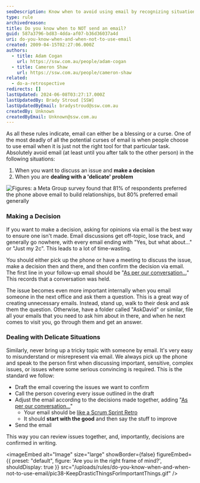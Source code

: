 ```yaml
---
seoDescription: Know when to avoid using email by recognizing situations where a phone call or meeting is more effective.
type: rule
archivedreason:
title: Do you know when to NOT send an email?
guid: 587a3796-bd83-4dda-af07-b36d36037a4d
uri: do-you-know-when-and-when-not-to-use-email
created: 2009-04-15T02:27:06.000Z
authors:
  - title: Adam Cogan
    url: https://ssw.com.au/people/adam-cogan
  - title: Cameron Shaw
    url: https://ssw.com.au/people/cameron-shaw
related:
  - do-a-retrospective
redirects: []
lastUpdated: 2024-06-08T03:27:17.000Z
lastUpdatedBy: Brady Stroud [SSW]
lastUpdatedByEmail: bradystroud@ssw.com.au
createdBy: Unknown
createdByEmail: Unknown@ssw.com.au
---
```


As all these rules indicate, email can either be a blessing or a curse. One of the most deadly of all the potential curses of email is when people choose to use email when it is just not the right tool for that particular task. Absolutely avoid email (at least until you after talk to the other person) in the following situations:
1. When you want to discuss an issue and **make a decision**
2. When you are **dealing with a 'delicate' problem**

![Figures: a Meta Group survey found that 81% of respondents preferred the phone above email to build relationships, but 80% preferred email generally](/uploads/rules/do-you-know-when-and-when-not-to-use-email/MetaGroupPhoneOverEmail.gif)

### Making a Decision

If you want to make a decision, asking for opinions via email is the best way to ensure one isn't made. Email discussions get off-topic, lose track, and generally go nowhere, with every email ending with "Yes, but what about..." or "Just my 2c". This leads to a lot of time-wasting.

You should either pick up the phone or have a meeting to discuss the issue, make a decision then and there, and then confirm the decision via email. The first line in your follow-up email should be "[As per our conversation...](/do-you-send-as-per-our-conversation-emails)" This records that a conversation was held.

The issue becomes even more important internally when you email someone in the next office and ask them a question. This is a great way of creating unnecessary emails. Instead, stand up, walk to their desk and ask them the question. Otherwise, have a folder called "AskDavid" or similar, file all your emails that you need to ask him about in there, and when he next comes to visit you, go through them and get an answer.

### Dealing with Delicate Situations

Similarly, never bring up a tricky topic with someone by email. It's very easy to misunderstand or misrepresent via email. We always pick up the phone and speak to the person first when discussing important, sensitive, complex issues, or issues where some serious convincing is required. This is the standard we follow:

- Draft the email covering the issues we want to confirm
- Call the person covering every issue outlined in the draft
- Adjust the email according to the decisions made together, adding "[As per our conversation...](/do-you-send-as-per-our-conversation-emails)"
  - Your email should be [like a Scrum Sprint Retro](/do-a-retrospective)
  - It should **start with the good** and then say the stuff to improve
- Send the email

This way you can review issues together, and, importantly, decisions are confirmed in writing.


<imageEmbed
  alt="Image"
  size="large"
  showBorder={false}
  figureEmbed={{
    preset: "default",
    figure: 'Are you in the right frame of mind?',
    shouldDisplay: true
  }}
  src="/uploads/rules/do-you-know-when-and-when-not-to-use-email/pic38-KeepDrasticThingsForImportantThings.gif"
/>
